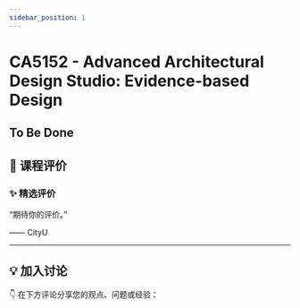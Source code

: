 ```yaml
---
sidebar_position: 1
---
```



# CA5152 - Advanced Architectural Design Studio: Evidence-based Design

## To Be Done

## **💬 课程评价**

### ✨ **精选评价**
<div className={commentStyles.commentBox}>
    <p className={commentStyles.commentText}>
        “期待你的评价。”
    </p>
    <p className={commentStyles.commentAuthor}>—— CityU</p>
</div>

---

## **💡 加入讨论**

👇 在下方评论分享您的观点、问题或经验：
<Utterances />

